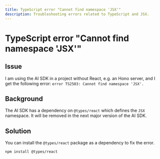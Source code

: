 ```yaml
---
title: TypeScript error "Cannot find namespace 'JSX'"
description: Troubleshooting errors related to TypeScript and JSX.
---
```


# TypeScript error "Cannot find namespace 'JSX'"

## Issue

I am using the AI SDK in a project without React, e.g. an Hono server, and I get the following error:
`error TS2503: Cannot find namespace 'JSX'.`

## Background

The AI SDK has a dependency on `@types/react` which defines the `JSX` namespace.
It will be removed in the next major version of the AI SDK.

## Solution

You can install the `@types/react` package as a dependency to fix the error.

```bash
npm install @types/react
```
